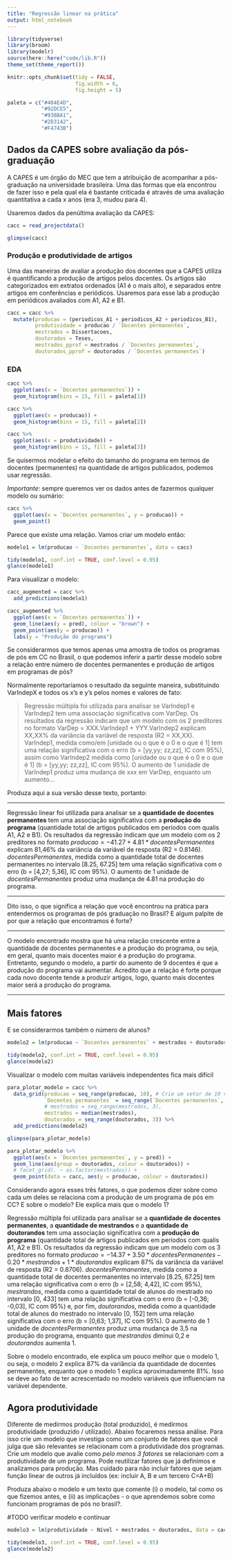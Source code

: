 ```yaml
---
title: "Regressão linear na prática"
output: html_notebook
---
```


```r
library(tidyverse)
library(broom)
library(modelr)
source(here::here("code/lib.R"))
theme_set(theme_report())

knitr::opts_chunk$set(tidy = FALSE,
                      fig.width = 6,
                      fig.height = 5)

paleta = c("#404E4D",
           "#92DCE5",
           "#938BA1",
           "#2D3142",
           "#F4743B")
```

## Dados da CAPES sobre avaliação da pós-graduação

A CAPES é um órgão do MEC que tem a atribuição de acompanhar a pós-graduação na universidade brasileira. Uma das formas que ela encontrou de fazer isso e pela qual ela é bastante criticada é através de uma avaliação quantitativa a cada x anos (era 3, mudou para 4). 

Usaremos dados da penúltima avaliação da CAPES: 

```r
cacc = read_projectdata()

glimpse(cacc)
```

### Produção e produtividade de artigos

Uma das maneiras de avaliar a produção dos docentes que a CAPES utiliza é quantificando a produção de artigos pelos docentes. Os artigos são categorizados em extratos ordenados (A1 é o mais alto), e separados entre artigos em conferências e periódicos. Usaremos para esse lab a produção em periódicos avaliados com A1, A2 e B1. 

```r
cacc = cacc %>% 
  mutate(producao = (periodicos_A1 + periodicos_A2 + periodicos_B1), 
         produtividade = producao / `Docentes permanentes`, 
         mestrados = Dissertacoes, 
         doutorados = Teses,
         mestrados_pprof = mestrados / `Docentes permanentes`, 
         doutorados_pprof = doutorados / `Docentes permanentes`)
```


### EDA

```r
cacc %>% 
  ggplot(aes(x = `Docentes permanentes`)) + 
  geom_histogram(bins = 15, fill = paleta[1])

cacc %>% 
  ggplot(aes(x = producao)) + 
  geom_histogram(bins = 15, fill = paleta[2])

cacc %>% 
  ggplot(aes(x = produtividade)) + 
  geom_histogram(bins = 15, fill = paleta[3])
```

Se quisermos modelar o efeito do tamanho do programa em termos de docentes (permanentes) na quantidade de artigos publicados, podemos usar regressão. 

*Importante*: sempre queremos ver os dados antes de fazermos qualquer modelo ou sumário: 

```r
cacc %>% 
  ggplot(aes(x = `Docentes permanentes`, y = producao)) + 
  geom_point()
```

Parece que existe uma relação. Vamos criar um modelo então:

```r
modelo1 = lm(producao ~ `Docentes permanentes`, data = cacc)

tidy(modelo1, conf.int = TRUE, conf.level = 0.95)
glance(modelo1)
```

Para visualizar o modelo:

```r
cacc_augmented = cacc %>% 
  add_predictions(modelo1) 

cacc_augmented %>% 
  ggplot(aes(x = `Docentes permanentes`)) + 
  geom_line(aes(y = pred), colour = "brown") + 
  geom_point(aes(y = producao)) + 
  labs(y = "Produção do programa")
```

Se considerarmos que temos apenas uma amostra de todos os programas de pós em CC no Brasil, o que podemos inferir a partir desse modelo sobre a relação entre número de docentes permanentes e produção de artigos em programas de pós? 

Normalmente reportaríamos o resultado da seguinte maneira, substituindo VarIndepX e todos os x's e y's pelos nomes e valores de fato:

> Regressão múltipla foi utilizada para analisar se VarIndep1 e VarIndep2 tem uma associação significativa com VarDep. Os resultados da regressão indicam que um modelo com os 2 preditores no formato VarDep = XXX.VarIndep1 + YYY.VarIndep2 explicam XX,XX% da variância da variável de resposta (R2 = XX,XX). VarIndep1, medida como/em [unidade ou o que é o 0 e o que é 1] tem uma relação significativa com o erro (b = [yy,yy; zz,zz], IC com 95%), assim como VarIndep2 medida como [unidade ou o que é o 0 e o que é 1] (b = [yy,yy; zz,zz], IC com 95%). O aumento de 1 unidade de VarIndep1 produz uma mudança de xxx em VarDep, enquanto um aumento...

Produza aqui a sua versão desse texto, portanto:

-----

Regressão linear foi utilizada para analisar se a **quantidade de docentes permanentes** tem uma associação significativa com a **produção do programa** (quantidade total de artigos publicados em períodos com qualis A1, A2 e B1). Os resultados da regressão indicam que um modelo com os 2 preditores no formato $producao = -41.27 + 4.81 * docentesPermanentes$ explicam 81,46% da variância da variável de resposta (R2 = 0.8146). $docentesPermanentes$, medida como a quantidade total de docentes permanentes no intervalo [8.25, 67.25] tem uma relação significativa com o erro (b = [4,27; 5,36], IC com 95%). O aumento de 1 unidade de $docentesPermanentes$ produz uma mudança de 4.81 na produção do programa.

-----

Dito isso, o que significa a relação que você encontrou na prática para entendermos os programas de pós graduação no Brasil? E algum palpite de por que a relação que encontramos é forte?

-----

O modelo encontrado mostra que há uma relação crescente entre a quantidade de docentes permanentes e a produção do programa, ou seja, em geral, quanto mais docentes maior é a produção do programa. Entretanto, segundo o modelo, a partir do aumento de 9 docentes é que a produção do programa vai aumentar. 
Acredito que a relação é forte porque cada novo docente tende a produzir artigos, logo, quanto mais docentes maior será a produção do programa.

-----

## Mais fatores

E se considerarmos também o número de alunos?

```r
modelo2 = lm(producao ~ `Docentes permanentes` + mestrados + doutorados, data = cacc)

tidy(modelo2, conf.int = TRUE, conf.level = 0.95)
glance(modelo2)
```

Visualizar o modelo com muitas variáveis independentes fica mais difícil

```r
para_plotar_modelo = cacc %>% 
  data_grid(producao = seq_range(producao, 10), # Crie um vetor de 10 valores no range
            `Docentes permanentes` = seq_range(`Docentes permanentes`, 4),  
            # mestrados = seq_range(mestrados, 3),
            mestrados = median(mestrados),
            doutorados = seq_range(doutorados, 3)) %>% 
  add_predictions(modelo2)

glimpse(para_plotar_modelo)

```

```r
para_plotar_modelo %>% 
  ggplot(aes(x = `Docentes permanentes`, y = pred)) + 
  geom_line(aes(group = doutorados, colour = doutorados)) + 
  # facet_grid(. ~ as.factor(mestrados)) + 
  geom_point(data = cacc, aes(y = producao, colour = doutorados))
```

Considerando agora esses três fatores, o que podemos dizer sobre como cada um deles se relaciona com a produção de um programa de pós em CC? E sobre o modelo? Ele explica mais que o modelo 1? 

Regressão múltipla foi utilizada para analisar se a **quantidade de docentes permanentes**, a **quantidade de mestrandos** e a **quantidade de doutorandos** tem uma associação significativa com a **produção do programa** (quantidade total de artigos publicados em períodos com qualis A1, A2 e B1). Os resultados da regressão indicam que um modelo com os 3 preditores no formato $producao = -14.37 + 3.50 * docentesPermanentes - 0.20 * mestrandos + 1 * doutorandos$ explicam 87% da variância da variável de resposta (R2 = 0.8706). $docentesPermanentes$, medida como a quantidade total de docentes permanentes no intervalo [8.25, 67.25] tem uma relação significativa com o erro (b = [2,58; 4,42], IC com 95%), $mestrandos$, medida como a quantidade total de alunos do mestrado no intervalo [0, 433] tem uma relação significativa com o erro (b = [-0,36; -0,03], IC com 95%) e, por fim, $doutorandos$, medida como a quantidade total de alunos do mestrado no intervalo [0, 152] tem uma relação significativa com o erro (b = [0,63; 1,37], IC com 95%). O aumento de 1 unidade de $docentesPermanentes$ produz uma mudança de 3,5 na produção do programa, enquanto que $mestrandos$ diminui 0,2 e $doutorandos$ aumenta 1.

Sobre o modelo encontrado, ele explica um pouco melhor que o modelo 1, ou seja, o modelo 2 explica 87% da variância da quantidade de docentes permanentes, enquanto que o modelo 1 explica aproximadamente 81%. Isso se deve ao fato de ter acrescentado no modelo variáveis que influenciam na variável dependente.


## Agora produtividade 

Diferente de medirmos produção (total produzido), é medirmos produtividade (produzido / utilizado). Abaixo focaremos nessa análise. Para isso crie um modelo que investiga como um conjunto de fatores que você julga que são relevantes se relacionam com a produtividade dos programas. Crie um modelo que avalie como _pelo menos 3 fatores_ se relacionam com a produtividade de um programa. Pode reutilizar fatores que já definimos e analizamos para produção. Mas cuidado para não incluir fatores que sejam função linear de outros já incluídos (ex: incluir A, B e um tercero C=A+B)

Produza abaixo o modelo e um texto que comente (i) o modelo, tal como os que fizemos antes, e (ii) as implicações - o que aprendemos sobre como funcionam programas de pós no brasil?.

#TODO verificar modelo e continuar
```r
modelo3 = lm(produtividade ~ Nível + mestrados + doutorados, data = cacc)

tidy(modelo3, conf.int = TRUE, conf.level = 0.95)
glance(modelo2)
```





